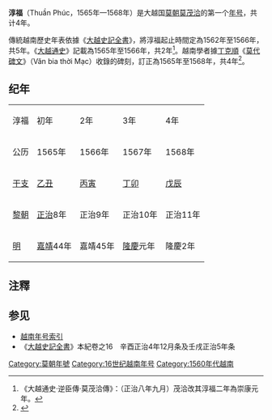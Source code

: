 {{Eranamebox|年号=淳福
|起讫时间= 1565年—1568年
|政权= [[莫朝|莫朝]]
|帝王= [[莫茂洽|莫茂洽]]
|历时= 4年
|timeline=
|说明=
}}
'''淳福'''（Thuần Phúc，1565年—1568年）是大越国[[莫朝|莫朝]][[莫茂洽|莫茂洽]]的第一个[[年号|年号]]，共计4年。

傳統越南歷史年表依據《[[大越史記全書|大越史記全書]]》，將淳福起止時間定為1562年至1566年，共5年。《[[大越通史|大越通史]]》記載為1565年至1566年，共2年<ref>《大越通史·逆臣傳·莫茂洽傳》：（正治八年九月）茂洽改其淳福二年為崇康元年。</ref>。越南學者據[[丁克順|丁克順]]《[[莫代碑文|莫代碑文]]》（Văn bia thời Mạc）收錄的碑刻，訂正為1565年至1568年，共4年<ref>{{Cite web |url = http://www.hids.hochiminhcity.gov.vn/c/document_library/get_file?uuid=43563d31-8409-44dc-b53a-5ef818096f3c&groupId=13025 |title = Xây dựng các niên biểu lịch sử của Việt Nam |author = Lê Thành Lân |date = 2008 |publisher =  |language = vi |accessdate = 2018-03-23 |archive-url = https://web.archive.org/web/20180718180015/http://www.hids.hochiminhcity.gov.vn/c/document_library/get_file?uuid=43563d31-8409-44dc-b53a-5ef818096f3c&groupId=13025 |archive-date = 2018-07-18 |dead-url = yes }}</ref>。

==纪年==

{| class="wikitable" style="text-align:center"
|- style="font-weight:bold"
|淳福||初年||2年||3年||4年
|- 
|公历||1565年||1566年||1567年||1568年
|- 
|[[干支|干支]]||[[乙丑|乙丑]]||[[丙寅|丙寅]]||[[丁卯|丁卯]]||[[戊辰|戊辰]]
|-
|[[黎朝|黎朝]]||[[正治_(越南)|正治]]8年||正治9年||正治10年||正治11年
|-
|[[明|明]]||[[嘉靖|嘉靖]]44年||嘉靖45年||[[隆慶_(明朝)|隆慶]]元年||隆慶2年

|}

==注釋==
{{reflist}}

==参见==
*[[越南年号索引|越南年号索引]]
*《[[大越史記全書|大越史記全書]]》本紀卷之16　辛酉正治4年12月条及壬戌正治5年条

{{年号|[[光宝|光宝]]|[[越南年号索引|越南莫朝年号]]|[[崇康|崇康]]}}
{{越南年號}}
[[Category:莫朝年號|Category:莫朝年號]]
[[Category:16世纪越南年号|Category:16世纪越南年号]]
[[Category:1560年代越南|Category:1560年代越南]]